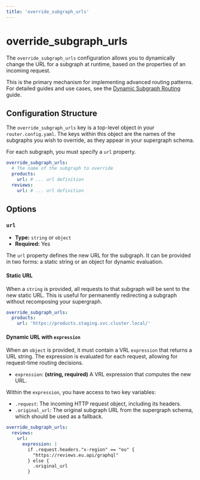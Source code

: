 ```yaml
---
title: 'override_subgraph_urls'
---
```


# override_subgraph_urls

The `override_subgraph_urls` configuration allows you to dynamically change the URL for a subgraph
at runtime, based on the properties of an incoming request.

This is the primary mechanism for implementing advanced routing patterns. For detailed guides and
use cases, see the [Dynamic Subgraph Routing](../guides/dynamic-subgraph-routing) guide.

## Configuration Structure

The `override_subgraph_urls` key is a top-level object in your `router.config.yaml`. The keys within
this object are the names of the subgraphs you wish to override, as they appear in your supergraph
schema.

For each subgraph, you must specify a `url` property.

```yaml
override_subgraph_urls:
  # The name of the subgraph to override
  products:
    url: # ... url definition
  reviews:
    url: # ... url definition
```

## Options

### `url`

- **Type:** `string` or `object`
- **Required:** Yes

The `url` property defines the new URL for the subgraph. It can be provided in two forms: a static
string or an object for dynamic evaluation.

#### Static URL

When a `string` is provided, all requests to that subgraph will be sent to the new static URL. This
is useful for permanently redirecting a subgraph without recomposing your supergraph.

```yaml
override_subgraph_urls:
  products:
    url: 'https://products.staging.svc.cluster.local/'
```

#### Dynamic URL with `expression`

When an `object` is provided, it must contain a VRL `expression` that returns a URL string. The
expression is evaluated for each request, allowing for request-time routing decisions.

- `expression`: **(string, required)** A VRL expression that computes the new URL.

Within the `expression`, you have access to two key variables:

- `.request`: The incoming HTTP request object, including its headers.
- `.original_url`: The original subgraph URL from the supergraph schema, which should be used as a
  fallback.

```yaml
override_subgraph_urls:
  reviews:
    url:
      expression: |
        if .request.headers."x-region" == "eu" {
          "https://reviews.eu.api/graphql"
        } else {
          .original_url
        }
```
